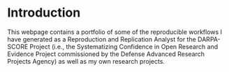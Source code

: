# Introduction {.unnumbered}

This webpage contains a portfolio of some of the reproducible workflows I have generated as a Reproduction and Replication Analyst for the DARPA-SCORE Project (i.e., the Systematizing Confidence in Open Research and Evidence Project commissioned by the Defense Advanced Research Projects Agency) as well as my own research projects. 

